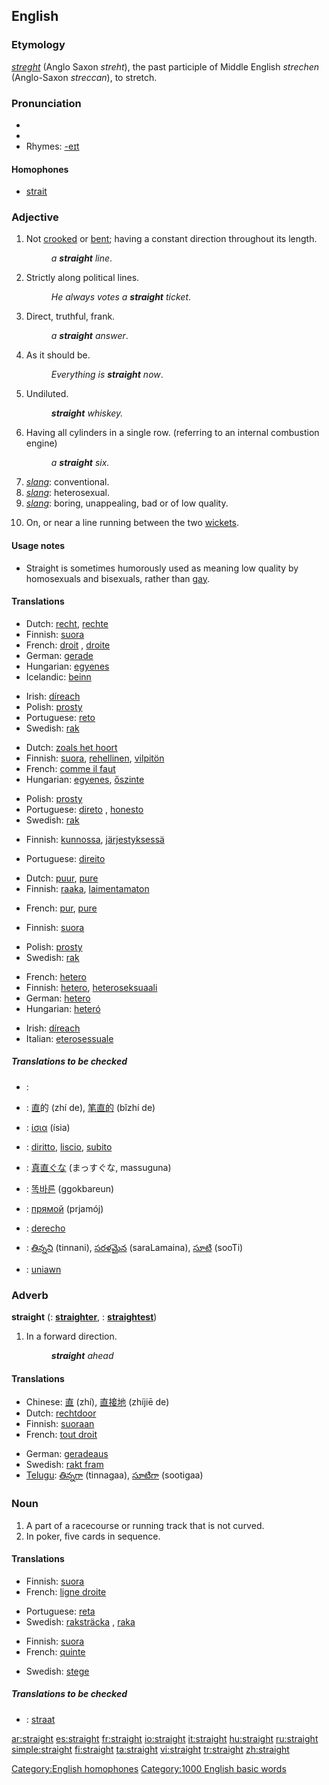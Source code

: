 ==English==

===Etymology===
{{ME.}} ''[[streght]]'' (Anglo Saxon ''streht''), the past participle of Middle English ''strechen'' (Anglo-Saxon ''streccan''), to stretch.

===Pronunciation===
*{{SAMPA|/streIt/}}
*{{audio|en-us-straight.ogg|Audio (US)}}
*Rhymes: [[Rhymes:English:-eɪt|-eɪt]]

====Homophones====
* [[strait]]

===Adjective===
{{en-adj|straighter|straightest}}

# Not [[crooked]] or [[bent]]; having a constant direction throughout its length.
#: ''a '''straight''' line''.
# Strictly along political lines.
#: ''He always votes a '''straight''' ticket''.
# Direct, truthful, frank.
#: ''a '''straight''' answer''.
# As it should be.
#: ''Everything is '''straight''' now''.
# Undiluted.
#: '''''straight''' whiskey.''
# Having all cylinders in a single row. (referring to an internal combustion engine)
#: ''a '''straight''' six.''
# ''[[slang]]'': conventional.
# ''[[slang]]'': heterosexual.
# ''[[slang]]'': boring, unappealing, bad or of low quality.
# {{cricket}} On, or near a line running between the two [[wicket]]s.

====Usage notes====
* Straight is sometimes humorously used as meaning low quality by homosexuals and bisexuals, rather than [[gay]].

====Translations====
{{trans-top|Not crooked or bent}}
*Dutch: [[recht]], [[rechte]]
*Finnish: [[suora]]
*French: [[droit]] {{m}}, [[droite]] {{f}}
*German: [[gerade]]
*Hungarian: [[egyenes]]
*Icelandic: [[beinn]]
{{trans-mid}}
*Irish: [[díreach]]
*Polish: [[prosty]]
*Portuguese: [[reto]] {{m}}
*Swedish: [[rak]]
{{trans-bottom}}

{{trans-top|Strictly along political lines}}
{{trans-mid}}
{{trans-bottom}}

{{trans-top|Direct, truthful, frank}}
*Dutch: [[zoals het hoort]]
*Finnish: [[suora]], [[rehellinen]], [[vilpitön]]
*French: [[comme il faut]]
*Hungarian: [[egyenes]], [[őszinte]]
{{trans-mid}}
*Polish: [[prosty]]
*Portuguese: [[direto]] {{m}}, [[honesto]] {{m}}
*Swedish: [[rak]]
{{trans-bottom}}

{{trans-top|As it should be}}
*Finnish: [[kunto|kunnossa]], [[järjestys|järjestyksessä]]
{{trans-mid}}
*Portuguese: [[direito]] {{m}}
{{trans-bottom}}

{{trans-top|Undiluted}}
*Dutch: [[puur]], [[pure]]
*Finnish: [[raaka]], [[laimentamaton]]
{{trans-mid}}
*French: [[pur]], [[pure]]
{{trans-bottom}}

{{trans-top|Having all cylinders in a single row}}
*Finnish: [[suora]]
{{trans-mid}}
*Polish: [[prosty]]
*Swedish: [[rak]]
{{trans-bottom}}

{{trans-top|conventional}}
{{trans-mid}}
{{trans-bottom}}

{{trans-top|heterosexual}}
*French: [[hetero]]
*Finnish: [[hetero]], [[heteroseksuaali]]
*German: [[hetero]]
*Hungarian: [[heteró]]
{{trans-mid}}
*Irish: [[díreach]]
*Italian: [[eterosessuale]]
{{trans-bottom}}

{{trans-top|boring, unappealing, bad or of low quality}}
{{trans-mid}}
{{trans-bottom}}

{{trans-top|On, or near a line running between the two wickets}}
{{trans-mid}}
{{trans-bottom}}

=====Translations to be checked=====
{{checktrans}}
{{top}}
*{{ttbc|Arabic}}: {{ARchar|[[مستقيم]]}} {{Unicode|(mustaqí:m)}}
*{{ttbc|Chinese}}: [[直]]的 (zhí de), [[笔直的]] (bǐzhí de)
*{{ttbc|Greek}}: [[ίσια]] (ísia)
*{{ttbc|Italian}}: [[diritto]], [[liscio]], [[subito]]
*{{ttbc|Japanese}}: [[真直ぐな]] (まっすぐな, massuguna)
{{mid}}
*{{ttbc|Korean}}: [[똑바른]] (ggokbareun)
*{{ttbc|Russian}}: [[прямой]] (prjamój)
*{{ttbc|Spanish}}: [[derecho]]
*{{ttbc|Telugu}}: [[తిన్నని]] (tinnani), [[సరళమైన]] (saraLamaina), [[సూటి]] (sooTi)
*{{ttbc|Welsh}}: [[uniawn]]
{{bottom}}

===Adverb===
'''straight''' ({{compar}}: '''[[straighter]]''', {{superl}}: '''[[straightest]]''')

# In a forward direction.
#: '''''straight''' ahead''

====Translations====

{{top}}
*Chinese: [[直]] (zhí), [[直接地]] (zhíjiē de)
*Dutch: [[rechtdoor]]
*Finnish: [[suoraan]]
*French: [[tout droit]]
{{mid}}
*German: [[geradeaus]]
*Swedish: [[rakt fram]]
*[[Telugu]]: [[తిన్నగా]] (tinnagaa), [[సూటిగా]] (sootigaa)
{{bottom}}

===Noun===
{{en-noun}}

# A part of a racecourse or running track that is not curved.
# In poker, five cards in sequence.

====Translations====
{{trans-top|A part of a racecourse or running track that is not curved}}
*Finnish: [[suora]]
*French: [[ligne droite]] {{f}}
{{trans-mid}}
*Portuguese: [[reta]] {{f}}
*Swedish: [[raksträcka]] {{c}}, [[raka]] {{c}}
{{trans-bottom}}

{{trans-top|In poker, five cards in sequence}}
*Finnish: [[suora]]
*French: [[quinte]] {{f}}
{{trans-mid}}
*Swedish: [[stege]] {{c}}
{{trans-bottom}}

=====Translations to be checked=====
{{checktrans}}
{{top}}
*{{ttbc|Dutch}}: [[straat]]
{{mid}}
{{bottom}}

[[Category:English homophones]]
[[Category:1000 English basic words]]

[[ar:straight]]
[[es:straight]]
[[fr:straight]]
[[io:straight]]
[[it:straight]]
[[hu:straight]]
[[ru:straight]]
[[simple:straight]]
[[fi:straight]]
[[ta:straight]]
[[vi:straight]]
[[tr:straight]]
[[zh:straight]]